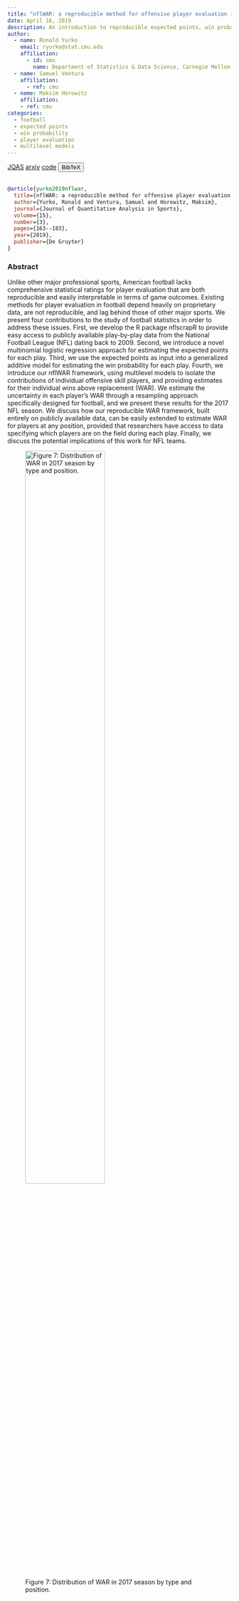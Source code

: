 ```yaml
---
title: "nflWAR: a reproducible method for offensive player evaluation in football"
date: April 16, 2019
description: An introduction to reproducible expected points, win probability, and player evaluation models in American football
author:
  - name: Ronald Yurko
    email: ryurko@stat.cmu.edu
    affiliation:
      - id: cmu
        name: Department of Statistics & Data Science, Carnegie Mellon University
  - name: Samuel Ventura
    affiliation:
      - ref: cmu
  - name: Maksim Horowitz
    affiliation:
    - ref: cmu
categories:
  - football
  - expected points
  - win probability
  - player evaluation
  - multilevel models
---
```


<a href="https://www.degruyter.com/document/doi/10.1515/jqas-2018-0010/html?lang=en" target="_blank" rel="noopener noreferrer" class="bi-bank btn btn-primary" role="button"> JQAS</a>
<a href="https://arxiv.org/abs/1802.00998" target="_blank" rel="noopener noreferrer" class="bi-file-earmark-text-fill btn btn-warning" role="button"> arxiv</a>
<!-- Code -->
<a href="https://github.com/ryurko/nflWAR" target="_blank" rel="noopener noreferrer" class="bi-github btn btn-secondary" role="button"> code</a>
<!-- BibTeX -->
<button class="btn btn-info" type="button" data-bs-toggle="collapse" data-bs-target="#yurko2019nflwar" aria-expanded="false" aria-controls="yurko2019nflwar">
  BibTeX
</button>
<div class="collapse" id="yurko2019nflwar">
  <br>
  <div class="card card-body">
```bibtex
@article{yurko2019nflwar,
  title={nflWAR: a reproducible method for offensive player evaluation in football},
  author={Yurko, Ronald and Ventura, Samuel and Horowitz, Maksim},
  journal={Journal of Quantitative Analysis in Sports},
  volume={15},
  number={3},
  pages={163--183},
  year={2019},
  publisher={De Gruyter}
}
```
  </div>
</div>


### Abstract

Unlike other major professional sports, American football lacks comprehensive statistical ratings for player evaluation that are both reproducible and easily interpretable in terms of game outcomes. Existing methods for player evaluation in football depend heavily on proprietary data, are not reproducible, and lag behind those of other major sports. We present four contributions to the study of football statistics in order to address these issues. First, we develop the R package nflscrapR to provide easy access to publicly available play-by-play data from the National Football League (NFL) dating back to 2009. Second, we introduce a novel multinomial logistic regression approach for estimating the expected points for each play. Third, we use the expected points as input into a generalized additive model for estimating the win probability for each play. Fourth, we introduce our nflWAR framework, using multilevel models to isolate the contributions of individual offensive skill players, and providing estimates for their individual wins above replacement (WAR). We estimate the uncertainty in each player's WAR through a resampling approach specifically designed for football, and we present these results for the 2017 NFL season. We discuss how our reproducible WAR framework, built entirely on publicly available data, can be easily extended to estimate WAR for players at any position, provided that researchers have access to data specifying which players are on the field during each play. Finally, we discuss the potential implications of this work for NFL teams.

![Figure 7: Distribution of WAR in 2017 season by type and position.](https://www.degruyter.com/document/doi/10.1515/jqas-2018-0010/asset/graphic/j_jqas-2018-0010_fig_007.jpg){fig-align="center" width=65%}





